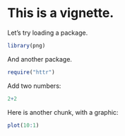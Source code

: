 <!--
%\VignetteEngine{knitr::knitr}
%\VignetteIndexEntry{a vignette without a package}
-->

# This is a vignette.


Let's try loading a package.

```r
library(png)
```

And another package.

```r
require("httr")
```

Add two numbers:

```r
2+2
```

Here is another chunk, with a graphic:

```r
plot(10:1)
```

